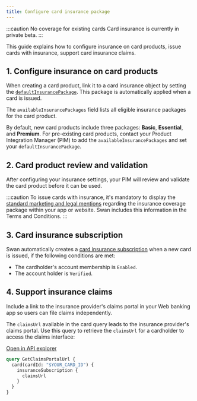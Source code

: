 ```yaml
---
title: Configure card insurance package
---
```


:::caution No coverage for existing cards
Card insurance is currently in private beta.
:::

This guide explains how to configure insurance on card products, issue cards with insurance, support card insurance claims.

## 1. Configure insurance on card products

When creating a card product, link it to a card insurance object by setting the [`defaultInsurancePackage`](https://api-reference.swan.io/objects/card-insurance-configuration/#cardinsuranceconfigurationdefaultinsurancepackagecardinsurancepackage). 
This package is automatically applied when a card is issued.

The `availableInsurancePackages` field lists all eligible insurance packages for the card product.

By default, new card products include three packages: **Basic**, **Essential**, and **Premium**. For pre-existing card products, contact your Product Integration Manager (PIM) to add the `availableInsurancePackages` and set your `defaultInsurancePackage`.

## 2. Card product review and validation

After configuring your insurance settings, your PIM will review and validate the card product before it can be used.

:::caution
To issue cards with insurance, it's mandatory to display the [standard marketing and legal mentions](https://docs.google.com/presentation/d/159nE02OtxcZ_uVQIpX8H7fLVC9VubPAf/edit?slide=id.g33c8ca1d644_0_302#slide=id.g33c8ca1d644_0_302) regarding the insurance coverage package within your app or website. Swan includes this information in the Terms and Conditions.
:::

## 3. Card insurance subscription

Swan automatically creates a [card insurance subscription](/preview/card-insurance#insurance-subscription) when a new card is issued, if the following conditions are met:

- The cardholder's account membership is `Enabled`.
- The account holder is `Verified`.

## 4. Support insurance claims 

Include a link to the insurance provider's claims portal in your Web banking app so users can file claims independently.

The `claimsUrl` available in the card query leads to the insurance provider's claims portal. 
Use this query to retrieve the `claimsUrl` for a cardholder to access the claims interface:

<a href="https://explorer.swan.io?query=cXVlcnkgR2V0Q2xhaW1zUG9ydGFsVXJsIHsKICBjYXJkKGNhcmRJZDogIiRZT1VSX0NBUkRfSUQiKSB7CiAgICBpbnN1cmFuY2VTdWJzY3JpcHRpb24gewogICAgICBjbGFpbXNVcmwKICAgIH0KICB9Cn0K&tab=api" className="explorer-badge">Open in API explorer</a>


```graphql
query GetClaimsPortalUrl {
  card(cardId: "$YOUR_CARD_ID") {
    insuranceSubscription {
      claimsUrl
    }
  }
}
